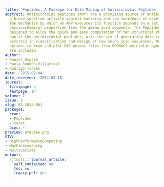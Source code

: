 ```yaml
---
title: 'Peptides: A Package for Data Mining of Antimicrobial Peptides'
abstract: Antimicrobial peptides (AMP) are a promising source of antibiotics with
  a broad spectrum activity against bacteria and low incidence of developing resistance.
  The mechanism by which an AMP executes its function depends on a set of computable
  physicochemical properties from the amino acid sequence. The Peptides package was
  designed to allow the quick and easy computation of ten structural characteristics
  own of the antimicrobial peptides, with the aim of generating data to increase the
  accuracy in classification and design of new amino acid sequences. Moreover, the
  options to read and plot XVG output files from GROMACS molecular dynamics package
  are included.
author:
- Daniel Osorio
- Paola Rondón-Villarreal
- Rodrigo Torres
date: '2015-02-04'
date_received: '2014-04-18'
journal:
  firstpage: 4
  lastpage: 14
volume: 7
issue: 1
slug: RJ-2015-001
packages:
  cran:
  - Peptides
  - caret
  bioc: ~
preview: preview.png
CTV:
- HighPerformanceComputing
- MachineLearning
- Multivariate
output:
  rjtools::rjournal_article:
    self_contained: no
    toc: no
    legacy_pdf: yes

---
```

